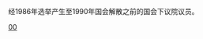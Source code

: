 {{Catnav|頁面分類|……|馬來西亞政治人物|马来西亚国会议员}}
{{Catnav|頁面分類|……|马来西亚国会|马来西亚国会议员}}
经1986年选举产生至1990年国会解散之前的国会下议院议员。

[[Category:马来西亚国会议员|00]]
